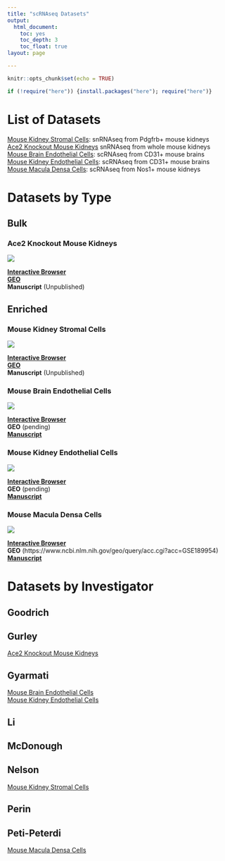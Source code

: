 ---
title: "scRNAseq Datasets"
output:
  html_document: 
    toc: yes
    toc_depth: 3
    toc_float: true
layout: page

---

```{r setup, include=FALSE}
knitr::opts_chunk$set(echo = TRUE)
```


```{r load new packages, echo=FALSE, warning=FALSE, error=FALSE, message=FALSE}

if (!require("here")) {install.packages("here"); require("here")}
```



# List of Datasets

[Mouse Kidney Stromal Cells](#KidneyStromalCells): snRNAseq from Pdgfrb+ mouse kidneys <br>
[Ace2 Knockout Mouse Kidneys](#Ace2KnockoutKidneys) snRNAseq from whole mouse kidneys <br>
[Mouse Brain Endothelial Cells](#MouseBrainECs): scRNAseq from CD31+ mouse brains<br>
[Mouse Kidney Endothelial Cells](#MouseKidneyECs): scRNAseq from CD31+ mouse brains <br>
[Mouse Macula Densa Cells](#MouseMaculaDensa): scRNAseq from Nos1+ mouse kidneys <br>

# Datasets by Type

## Bulk

<a id="Ace2KnockoutKidneys"></a>

### Ace2 Knockout Mouse Kidneys

![](`r here::here("Images", "Gurley_Kidney.png")`)

[**Interactive Browser**](https://nelsonlab.shinyapps.io/PTACE2KO_Kidney/) <br>
[**GEO**](https://www.ncbi.nlm.nih.gov/geo/query/acc.cgi?acc=GSE253448) <br>
**Manuscript** (Unpublished) <br>

<a id="PFASOrganoid"></a>

## Enriched

<a id="KidneyStromalCells"></a>

### Mouse Kidney Stromal Cells


![](`r here::here("Images", "Nelson_Stroma.png")`)

[**Interactive Browser**](https://nelsonlab.shinyapps.io/Pdgfrb_INTACT/) <br>
[**GEO**](https://www.ncbi.nlm.nih.gov/geo/query/acc.cgi?acc=GSE280628) <br>
**Manuscript** (Unpublished) <br>

<a id="MouseBrainECs"></a>

### Mouse Brain Endothelial Cells

![](`r here::here("Images", "Gyarmati_Brain_ECs.png")`)

[**Interactive Browser**](https://usckrc.shinyapps.io/Mouse_Brain_ECs/) <br>
**GEO** (pending) <br>
[**Manuscript**](https://www.biorxiv.org/content/10.1101/2024.09.30.615824v1) <br>

<a id="MouseKidneyECs"></a>

### Mouse Kidney Endothelial Cells

![](`r here::here("Images", "Gyarmati_Kidney_ECs.png")`)

[**Interactive Browser**](https://usckrc.shinyapps.io/Mouse_Kidney_ECs/) <br>
**GEO** (pending) <br>
[**Manuscript**](https://www.biorxiv.org/content/10.1101/2024.09.30.615824v1) <br>

<a id="MouseMaculaDensa"></a>

### Mouse Macula Densa Cells

![](`r here::here("Images", "Peti_peterdi_MD.png")`)

[**Interactive Browser**](https://usckrc.shinyapps.io/Mouse_Macula_Densa/) <br>
**GEO** (https://www.ncbi.nlm.nih.gov/geo/query/acc.cgi?acc=GSE189954) <br>
[**Manuscript**](https://pubmed.ncbi.nlm.nih.gov/38598837/) <br>


# Datasets by Investigator

## Goodrich

## Gurley

[Ace2 Knockout Mouse Kidneys](#Ace2KnockoutKidneys)

## Gyarmati

[Mouse Brain Endothelial Cells](#MouseBrainECs) <br>
[Mouse Kidney Endothelial Cells](#MouseKidneyECs) <br>

## Li

## McDonough

## Nelson

[Mouse Kidney Stromal Cells](#KidneyStromalCells)

## Perin

## Peti-Peterdi

[Mouse Macula Densa Cells](#MouseMaculaDensa)










